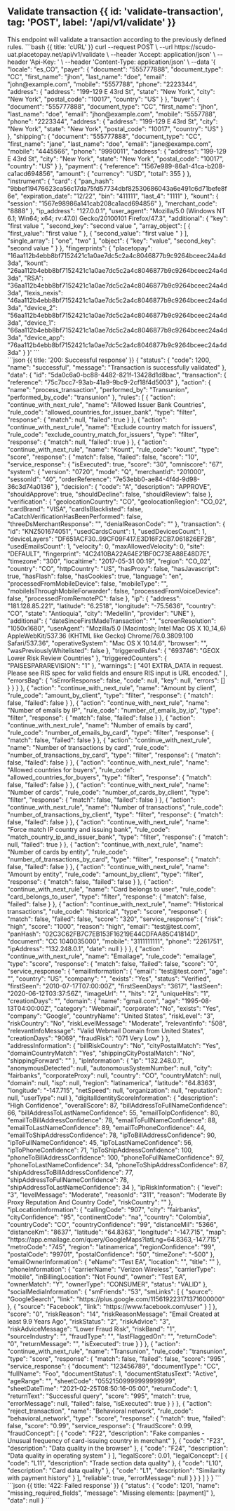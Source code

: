 
## Validate transaction {{ id: 'validate-transaction', tag: 'POST', label: '/api/v1/validate' }}

<Row>
    <Col>
        This endpoint will validate a transaction according to the previously defined rules.
        <ApiReader
            path="/api/v1/validate"
            method="POST"
            type="header"
            api={props.refs}
        />
        <ApiReader
            path="/api/v1/validate"
            method="POST"
            api={props.refs}
        />
    </Col>
    <Col sticky>
        <CodeGroup title="Request" tag="POST" label="/api/v1/validate">
            ```bash {{ title: 'cURL' }}
                curl --request POST \
                  --url https://scudo-uat.placetopay.net/api/v1/validate \
                  --header 'Accept: application/json' \
                  --header 'Api-Key: ' \
                  --header 'Content-Type: application/json' \
                  --data '{
                  "locale": "es_CO",
                  "payer": {
                    "document": "555777888",
                    "document_type": "CC",
                    "first_name": "jhon",
                    "last_name": "doe",
                    "email": "john@example.com",
                    "mobile": "5557788",
                    "phone": "2223344",
                    "address": {
                      "address": "199-129 E 43rd St",
                      "state": "New York",
                      "city": "New York",
                      "postal_code": "10017",
                      "country": "US"
                    }
                  },
                  "buyer": {
                    "document": "555777888",
                    "document_type": "CC",
                    "first_name": "jhon",
                    "last_name": "doe",
                    "email": "jhon@example.com",
                    "mobile": "5557788",
                    "phone": "2223344",
                    "address": {
                      "address": "199-129 E 43rd St",
                      "city": "New York",
                      "state": "New York",
                      "postal_code": "10017",
                      "country": "US"
                    }
                  },
                  "shipping": {
                    "document": "555777888",
                    "document_type": "CC",
                    "first_name": "jane",
                    "last_name": "doe",
                    "email": "jane@exampe.com",
                    "mobile": "4445566",
                    "phone": "9990011",
                    "address": {
                      "address": "199-129 E 43rd St",
                      "city": "New York",
                      "state": "New York",
                      "postal_code": "10017",
                      "country": "US"
                    }
                  },
                  "payment": {
                    "reference": "1567e989-86a1-41ca-b208-ca1acd694856",
                    "amount": {
                      "currency": "USD",
                      "total": 355
                    }
                  },
                  "instrument": {
                    "card": {
                      "pan_hash": "9bbef19476623ca56c17da75fd57734dbf82530686043a6e491c6d71befe8f6e",
                      "expiration_date": "12/22",
                      "bin": "411111",
                      "last_4": "1111"
                    },
                    "kount": {
                      "session": "1567e98986a141cab208ca1acd694856"
                    },
                    "merchant_code": "8888"
                  },
                  "ip_address": "127.0.0.1",
                  "user_agent": "Mozilla/5.0 (Windows NT 6.1; Win64; x64; rv:47.0) Gecko/20100101 Firefox/47.3",
                  "additional": {
                    "key": "first value ",
                    "second_key": "second value ",
                    "array_object": [
                      {
                        "first_value": "first value "
                      },
                      {
                        "second_value": "first value "
                      }
                    ],
                    "single_array": [
                      "one",
                      "two"
                    ],
                    "object": {
                      "key": "value",
                      "second_key": "second value "
                    }
                  },
                  "fingerprints": {
                    "placetopay": "16aa112b4ebb8bf7152421c1a0ae7dc5c2a4c8046877b9c9264bceec24a4d3da",
                    "kount": "26aa112b4ebb8bf7152421c1a0ae7dc5c2a4c8046877b9c9264bceec24a4d3da",
                    "RSA": "36aa112b4ebb8bf7152421c1a0ae7dc5c2a4c8046877b9c9264bceec24a4d3da",
                    "lexis_nexis": "46aa112b4ebb8bf7152421c1a0ae7dc5c2a4c8046877b9c9264bceec24a4d3da",
                    "device_2": "56aa112b4ebb8bf7152421c1a0ae7dc5c2a4c8046877b9c9264bceec24a4d3da",
                    "device_1": "66aa112b4ebb8bf7152421c1a0ae7dc5c2a4c8046877b9c9264bceec24a4d3da",
                    "device_app": "76aa112b4ebb8bf7152421c1a0ae7dc5c2a4c8046877b9c9264bceec24a4d3da"
                  }
                }'
            ```
        </CodeGroup>
    </Col>
</Row>

<Row>
    <Col>
        <ApiReader
            path="/api/v1/validate"
            method="POST"
            type="response"
            api={props.refs}
        />
    </Col>
    <Col sticky>
        <br />
        <CodeGroup title="Response">
            ```json {{ title: '200: Successful response' }}
            {
              "status": {
                "code": 1200,
                "name": "successful",
                "message": "Transaction is successfully validated"
              },
              "data": {
                "id": "5da0c6a0-bc88-4482-821f-13428d1d8bac",
                "transaction": {
                  "reference": "75c7bcc7-93ab-41a9-9bc9-2cf18f4d5003"
                },
                "action": {
                  "name": "process_transaction",
                  "performed_by": "Transunion",
                  "performed_by_code": "transunion"
                },
                "rules": [
                  {
                    "action": "continue_with_next_rule",
                    "name": "Allowed Issuer Bank Countries",
                    "rule_code": "allowed_countries_for_issuer_bank",
                    "type": "filter",
                    "response": {
                      "match": null,
                      "failed": true
                    }
                  },
                  {
                    "action": "continue_with_next_rule",
                    "name": "Exclude country match for issuers",
                    "rule_code": "exclude_country_match_for_issuers",
                    "type": "filter",
                    "response": {
                      "match": null,
                      "failed": true
                    }
                  },
                  {
                    "action": "continue_with_next_rule",
                    "name": "Kount",
                    "rule_code": "kount",
                    "type": "score",
                    "response": {
                      "match": false,
                      "failed": false,
                      "score": "10",
                      "service_response": {
                        "isExecuted": true,
                        "score": "30",
                        "omniscore": "67",
                        "system": {
                          "version": "0720",
                          "mode": "Q",
                          "merchantId": "201000",
                          "sessonId": "40",
                          "orderReference": "7e53ebb0-ae84-4f4d-9d98-36c3d74a0136"
                        },
                        "decision": {
                          "code": "A",
                          "description": "APPROVE",
                          "shouldApprove": true,
                          "shouldDecline": false,
                          "shouldReview": false
                        },
                        "verification": {
                          "geolocationCountry": "CO",
                          "geolocationRegion": "CO_02",
                          "cardBrand": "VISA",
                          "cardIsBlacklisted": false,
                          "aCatchVerificationHasBeenPerformed": false,
                          "threeDsMerchantResponse": "",
                          "denialReasonCode": ""
                        },
                        "transaction": {
                          "id": "KNZ501674051",
                          "usedCardsCount": 1,
                          "usedDevicesCount": 1,
                          "deviceLayers": "DF651ACF30..99CF09F417.E3D16F2CB7.061826EF2B",
                          "usedEmailsCount": 1,
                          "velocity": 0,
                          "maxAllowedVelocity": 0,
                          "site": "DEFAULT",
                          "fingerprint": "4C2410BA22A64E21BF0C73EA88E48D7E",
                          "timezone": "300",
                          "localtime": "2017-05-31 00:19",
                          "region": "CO_02",
                          "country": "CO",
                          "httpCountry": "US",
                          "hasProxy": false,
                          "hasJavascript": true,
                          "hasFlash": false,
                          "hasCookies": true,
                          "language": "en",
                          "processedFromMobileDevice": false,
                          "mobileType": "",
                          "mobileIsThroughMobileForwarder": false,
                          "processedFromVoiceDevice": false,
                          "processedFromRemotePC": false
                        },
                        "ip": {
                          "address": "181.128.85.221",
                          "latitude": "6.2518",
                          "longitude": "-75.5636",
                          "country": "CO",
                          "state": "Antioquia",
                          "city": "Medellin",
                          "provider": "UNE"
                        },
                        "additional": {
                          "dateSinceFirstMadeTransaction": "",
                          "screenResolution": "1050x1680",
                          "userAgent": "Mozilla/5.0 (Macintosh; Intel Mac OS X 10_14_6) AppleWebKit/537.36 (KHTML like Gecko) Chrome/76.0.3809.100 Safari/537.36",
                          "operativeSystem": "Mac OS X 10.14.6",
                          "browser": "",
                          "wasPreviouslyWhitelisted": false
                        },
                        "triggeredRules": {
                          "693746": "GEOX Lower Risk Review Countries"
                        },
                        "triggeredCounters": {
                          "PAISESPARAREVISION": "1"
                        },
                        "warnings": [
                          "401 EXTRA_DATA in request. Please see RIS spec for valid fields and ensure RIS input is URL encoded."
                        ],
                        "errorsBag": {
                          "isErrorResponse": false,
                          "code": null,
                          "key": null,
                          "errors": []
                        }
                      }
                    }
                  },
                  {
                    "action": "continue_with_next_rule",
                    "name": "Amount by client",
                    "rule_code": "amount_by_client",
                    "type": "filter",
                    "response": {
                      "match": false,
                      "failed": false
                    }
                  },
                  {
                    "action": "continue_with_next_rule",
                    "name": "Number of emails by IP",
                    "rule_code": "number_of_emails_by_ip",
                    "type": "filter",
                    "response": {
                      "match": false,
                      "failed": false
                    }
                  },
                  {
                    "action": "continue_with_next_rule",
                    "name": "Number of emails by card",
                    "rule_code": "number_of_emails_by_card",
                    "type": "filter",
                    "response": {
                      "match": false,
                      "failed": false
                    }
                  },
                  {
                    "action": "continue_with_next_rule",
                    "name": "Number of transactions by card",
                    "rule_code": "number_of_transactions_by_card",
                    "type": "filter",
                    "response": {
                      "match": false,
                      "failed": false
                    }
                  },
                  {
                    "action": "continue_with_next_rule",
                    "name": "Allowed countries for buyers",
                    "rule_code": "allowed_countries_for_buyers",
                    "type": "filter",
                    "response": {
                      "match": false,
                      "failed": false
                    }
                  },
                  {
                    "action": "continue_with_next_rule",
                    "name": "Number of cards",
                    "rule_code": "number_of_cards_by_client",
                    "type": "filter",
                    "response": {
                      "match": false,
                      "failed": false
                    }
                  },
                  {
                    "action": "continue_with_next_rule",
                    "name": "Number of transactions",
                    "rule_code": "number_of_transactions_by_client",
                    "type": "filter",
                    "response": {
                      "match": false,
                      "failed": false
                    }
                  },
                  {
                    "action": "continue_with_next_rule",
                    "name": "Force match IP country and issuing bank",
                    "rule_code": "match_country_ip_and_issuer_bank",
                    "type": "filter",
                    "response": {
                      "match": null,
                      "failed": true
                    }
                  },
                  {
                    "action": "continue_with_next_rule",
                    "name": "Number of cards by entity",
                    "rule_code": "number_of_transactions_by_card",
                    "type": "filter",
                    "response": {
                      "match": false,
                      "failed": false
                    }
                  },
                  {
                    "action": "continue_with_next_rule",
                    "name": "Amount by entity",
                    "rule_code": "amount_by_client",
                    "type": "filter",
                    "response": {
                      "match": false,
                      "failed": false
                    }
                  },
                  {
                    "action": "continue_with_next_rule",
                    "name": "Card belongs to user",
                    "rule_code": "card_belongs_to_user",
                    "type": "filter",
                    "response": {
                      "match": false,
                      "failed": false
                    }
                  },
                  {
                    "action": "continue_with_next_rule",
                    "name": "Historical transactions",
                    "rule_code": "historical",
                    "type": "score",
                    "response": {
                      "match": false,
                      "failed": false,
                      "score": "320",
                      "service_response": {
                        "risk": "high",
                        "score": "1000",
                        "reason": "high",
                        "email": "test@test.com",
                        "panHash": "02C3C62FB7C7EB153F16219E44CDFAA85C41814D",
                        "document": "CC 1040035000",
                        "mobile": "3111111111",
                        "phone": "2261751",
                        "ipAddress": "132.248.0.1",
                        "date": null
                      }
                    }
                  },
                  {
                    "action": "continue_with_next_rule",
                    "name": "Emailage",
                    "rule_code": "emailage",
                    "type": "score",
                    "response": {
                      "match": false,
                      "failed": false,
                      "score": "0",
                      "service_response": {
                        "emailInformation": {
                          "email": "test@test.com",
                          "age": "",
                          "country": "US",
                          "company": "",
                          "exists": "Yes",
                          "status": "Verified",
                          "firstSeen": "2010-07-17T07:00:00Z",
                          "firstSeenDays": "3617",
                          "lastSeen": "2020-06-12T03:37:56Z",
                          "imageUrl": "",
                          "hits": "2",
                          "uniqueHits": "1",
                          "creationDays": "",
                          "domain": {
                            "name": "gmail.com",
                            "age": "1995-08-13T04:00:00Z",
                            "category": "Webmail",
                            "corporate": "No",
                            "exists": "Yes",
                            "company": "Google",
                            "countryName": "United States",
                            "riskLevel": "3",
                            "riskCountry": "No",
                            "riskLevelMessage": "Moderate",
                            "relevantInfo": "508",
                            "relevantInfoMessage": "Valid Webmail Domain from United States",
                            "creationDays": "9069",
                            "fraudRisk": "071 Very Low"
                          }
                        },
                        "addressInformation": {
                          "billRiskCountry": "No",
                          "cityPostalMatch": "Yes",
                          "domainCountryMatch": "Yes",
                          "shippingCityPostalMatch": "No",
                          "shippingForward": ""
                        },
                        "ipInformation": {
                          "ip": "132.248.0.1",
                          "anonymousDetected": null,
                          "autonomousSystemNumber": null,
                          "city": "fairbanks",
                          "corporateProxy": null,
                          "country": "CO",
                          "countryMatch": null,
                          "domain": null,
                          "isp": null,
                          "region": "latinamerica",
                          "latitude": "64.8363",
                          "longitude": "-147.715",
                          "netSpeed": null,
                          "organization": null,
                          "reputation": null,
                          "userType": null
                        },
                        "digitalIdentityScoreInformation": {
                          "description": "High Confidence",
                          "overallScore": 87,
                          "billAddressToFullNameConfidence": 66,
                          "billAddressToLastNameConfidence": 55,
                          "emailToIpConfidence": 80,
                          "emailToBillAddressConfidence": 78,
                          "emailToFullNameConfidence": 88,
                          "emailToLastNameConfidence": 89,
                          "emailToPhoneConfidence": 44,
                          "emailToShipAddressConfidence": 78,
                          "ipToBillAddressConfidence": 90,
                          "ipToFullNameConfidence": 45,
                          "ipToLastNameConfidence": 56,
                          "ipToPhoneConfidence": 71,
                          "ipToShipAddressConfidence": 100,
                          "phoneToBillAddressConfidence": 100,
                          "phoneToFullNameConfidence": 97,
                          "phoneToLastNameConfidence": 34,
                          "phoneToShipAddressConfidence": 87,
                          "shipAddressToBillAddressConfidence": 77,
                          "shipAddressToFullNameConfidence": 78,
                          "shipAddressToLastNameConfidence": 34
                        },
                        "ipRiskInformation": {
                          "level": "3",
                          "levelMessage": "Moderate",
                          "reasonId": "311",
                          "reason": "Moderate By Proxy Reputation And Country Code",
                          "riskCountry": ""
                        },
                        "ipLocationInformation": {
                          "callingCode": "907",
                          "city": "fairbanks",
                          "cityConfidence": "95",
                          "continentCode": "na",
                          "country": "Colombia",
                          "countryCode": "CO",
                          "countryConfidence": "99",
                          "distanceMil": "5366",
                          "distanceKm": "8637",
                          "latitude": "64.8363",
                          "longitude": "-147.715",
                          "map": "https://app.emailage.com/query/GoogleMaps?latLng=64.8363,-147.715",
                          "metroCode": "745",
                          "region": "latinamerica",
                          "regionConfidence": "99",
                          "postalCode": "99701",
                          "postalConfidence": "50",
                          "timeZone": "-500"
                        },
                        "emailOwnerInformation": {
                          "eName": "Test EA",
                          "location": "",
                          "title": ""
                        },
                        "phoneInformation": {
                          "carrierName": "Verizon Wireless",
                          "carrierType": "mobile",
                          "inBillingLocation": "Not Found",
                          "owner": "Test EA",
                          "ownerMatch": "Y",
                          "ownerType": "CONSUMER",
                          "status": "VALID"
                        },
                        "socialMediaInformation": {
                          "smFriends": "53",
                          "smLinks": [
                            {
                              "source": "GoogleSearch",
                              "link": "https://plus.google.com/115619223171371600000"
                            },
                            {
                              "source": "Facebook",
                              "link": "https://www.facebook.com/user"
                            }
                          ]
                        },
                        "score": "0",
                        "riskReason": "14",
                        "riskReasonMessage": "Email Created at least 9.9 Years Ago",
                        "riskStatus": "2",
                        "riskAdvice": "3",
                        "riskAdviceMessage": "Lower Fraud Risk",
                        "riskBand": "1",
                        "sourceIndustry": "",
                        "fraudType": "",
                        "lastFlaggedOn": "",
                        "returnCode": "0",
                        "returnMessage": "",
                        "isExecuted": true
                      }
                    }
                  },
                  {
                    "action": "continue_with_next_rule",
                    "name": "Transunion",
                    "rule_code": "transunion",
                    "type": "score",
                    "response": {
                      "match": false,
                      "failed": false,
                      "score": "995",
                      "service_response": {
                        "document": "123456789",
                        "documentType": "CC",
                        "fullName": "Foo",
                        "documentStatus": 1,
                        "documentStatusText": "Active",
                        "ageRange": "",
                        "sheetCode": "05521509999999999999",
                        "sheetDateTime": "2021-02-25T08:50:16-05:00",
                        "returnCode": 1,
                        "returnText": "Successful query",
                        "score": "995",
                        "match": true,
                        "errorMessage": null,
                        "failed": false,
                        "isExecuted": true
                      }
                    }
                  },
                  {
                    "action": "reject_transaction",
                    "name": "Behavioral network",
                    "rule_code": "behavioral_network",
                    "type": "score",
                    "response": {
                      "match": true,
                      "failed": false,
                      "score": "0.99",
                      "service_response": {
                        "fraudScore": 0.99,
                        "fraudConcept": [
                          {
                            "code": "F22",
                            "description": "Fake companies - Unusual frequency of card-issuing country in merchant"
                          },
                          {
                            "code": "F23",
                            "description": "Data quality in the browser"
                          },
                          {
                            "code": "F24",
                            "description": "Data quality in operating system"
                          }
                        ],
                        "legalScore": 0.01,
                        "legalConcept": [
                          {
                            "code": "L11",
                            "description": "Trade section data quality"
                          },
                          {
                            "code": "L10",
                            "description": "Card data quality"
                          },
                          {
                            "code": "L1",
                            "description": "Similarity with payment history"
                          }
                        ],
                        "reliable": true,
                        "errorMessage": null
                      }
                    }
                  }
                ]
              }
            }
            ```
            ```json {{ title: '422: Failed response' }}
            {
              "status": {
                "code": 1201,
                "name": "missing_required_fields",
                "message": "Missing elements: [payment]"
              },
              "data": null
            }
            ```
        </CodeGroup>
    </Col>
</Row>
